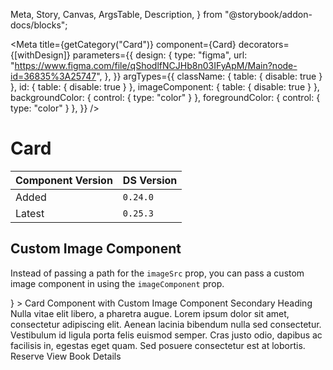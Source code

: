   Meta,
  Story,
  Canvas,
  ArgsTable,
  Description,
} from "@storybook/addon-docs/blocks";


<Meta
  title={getCategory("Card")}
  component={Card}
  decorators={[withDesign]}
  parameters={{
    design: {
      type: "figma",
      url: "https://www.figma.com/file/qShodlfNCJHb8n03IFyApM/Main?node-id=36835%3A25747",
    },
  }}
  argTypes={{
    className: { table: { disable: true } },
    id: { table: { disable: true } },
    imageComponent: { table: { disable: true } },
    backgroundColor: { control: { type: "color" } },
    foregroundColor: { control: { type: "color" } },
  }}
/>

# Card

| Component Version | DS Version |
| ----------------- | ---------- |
| Added             | `0.24.0`   |
| Latest            | `0.25.3`   |

## Custom Image Component

Instead of passing a path for the `imageSrc` prop, you can pass a custom image component in using the `imageComponent` prop.

<Canvas withToolbar>
  <DSProvider>
    <Card
      imageAlt="Alt text"
      imageAspectRatio={ImageRatios.SixteenByNine}
      imageComponent={
        <Image src="https://placeimg.com/400/300/animals" alt="Alt text" />
      }
    >
      <CardHeading level={HeadingLevels.Two} id="img1-heading1">
        Card Component with Custom Image Component
      </CardHeading>
      <CardHeading level={HeadingLevels.Three} id="img2-heading2">
        Secondary Heading
      </CardHeading>
      <CardContent>
        Nulla vitae elit libero, a pharetra augue. Lorem ipsum dolor sit amet,
        consectetur adipiscing elit. Aenean lacinia bibendum nulla sed
        consectetur. Vestibulum id ligula porta felis euismod semper. Cras justo
        odio, dapibus ac facilisis in, egestas eget quam. Sed posuere
        consectetur est at lobortis.
      </CardContent>
      <CardActions>
        <Link type={LinkTypes.Button} href="#">
          Reserve
        </Link>
        <Link href="#url" type={LinkTypes.Forwards}>
          View Book Details
        </Link>
      </CardActions>
    </Card>
  </DSProvider>
</Canvas>

